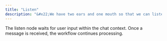 ```yaml
---
title: "Listen"
description: "&#x22;We have two ears and one mouth so that we can listen twice as much as we speak.&#x22; &#x2014;Epictetus"
---
```


The listen node waits for user input within the chat context. Once a message is received, the workflow continues processing.
